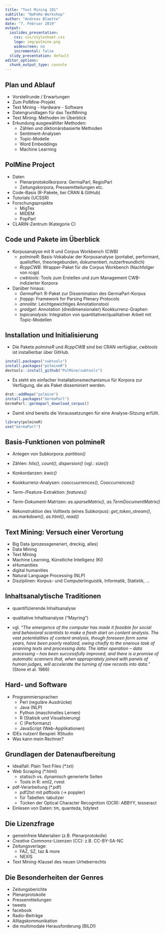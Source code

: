 ```yaml
---
title: "Text Mining 101"
subtitle: "NaPoKo-Workshop"
author: "Andreas Blaette"
date: "7. Februar 2019"
output:
  ioslides_presentation:
    css: css/stylesheet.css
    logo: img/polmine.png
    widescreen: no
    incremental: false
  slidy_presentation: default
editor_options:
  chunk_output_type: console
---
```


## Plan und Ablauf {.smaller}

- Vorstellrunde / Erwartungen
- Zum PolMine-Projekt
- Text Mining - Hardware - Software
- Datengrundlagen für das TextMining
- Text Mining: Methoden im Überblick
- Erkundung ausgewählter Methoden:
  * Zählen und diktionärsbasierte Methoden
  * Sentiment-Analysen
  * Topic-Modelle
  * Word Embeddings
  * Machine Learning


## PolMine Project

- Daten
  - Plenarprotokollkorpora: GermaParl, RegioParl
  - Zeitungskorpora, Pressemitteilungen etc.
- Code-Basis (R-Pakete, bei CRAN & GitHub)
- Tutorials (UCSSR)
- Forschungsprojekte
  - MigTex
  - MIDEM
  - PopParl
- CLARIN-Zentrum (Kategorie C)


## Code und Pakete im Überblick {.smaller}

- Korpusanalyse mit R und Corpus Workbench (CWB)
  - *polmineR*: Basis-Vokabular der Korpusanalyse (portabel, performant, quelloffen, theoriegebunden, dokumentiert, nutzerfreundlich)
  - *RcppCWB*: Wrapper-Paket für die Corpus Workbench (Nachfolger von rcqp)
  - *cwbtools*: Tools zum Erstellen und zum Management CWB-indizierter Korpora


- Darüber hinaus: 
  - *GermaParl*: R-Paket zur Dissemination des GermaParl-Korpus
  - *frappp*: Framework for Parsing Plenary Protocols
  - *annolite*: Leichtgewichtiges Annotationstool
  - *gradget*: Annotation (dreidimensionaler) Kookkurrenz-Graphen
  - *topicanalysis*: Integration von quantitativer/qualitativer Arbeit mit Topic-Modellen


## Installation und Initialisierung  {.smaller}

- Die Pakete *polmineR* und *RcppCWB* sind bei CRAN verfügbar, *cwbtools* ist installierbar über GitHub.

```r
install.packages("cwbtools")
install.packages("polmineR")
devtools::install_github("PolMine/cwbtools")
```

- Es steht ein einfacher Installationsmechanismus für Korpora zur Verfügung, die als Paket disseminiert werden.

```r
drat::addRepo("polmine")
install.packages("GermaParl")
GermaParl::germaparl_download_corpus()
```

- Damit sind bereits die Voraussetzungen für eine Analyse-Sitzung erfüllt.

```r
library(polmineR)
use("GermaParl")
```


## Basis-Funktionen von polmineR

- Anlegen von Subkorpora: *partition()*

- Zählen: *hits()*, *count()*, *dispersion()* (vgl.: *size()*)

- Konkordanzen: *kwic()*

- Kookkurrenz-Analysen: *cooccuurrences()*, *Cooccurrences()*

- Term-/Feature-Extraktion: *features()*

- Term-Dokument-Matrizen: *as.sparseMatrix()*, *as.TermDocumentMatrix()*

- Rekonstruktion des Volltexts (eines Subkorpus): *get_token_stream()*, *as.markdown()*, *as.html()*, *read()*


## Text Mining: Versuch einer Verortung {.build}

- Big Data (prozessgeneriert, dreckig, alles)
- Data Mining
- Text Mining
- Machine Learning, Künstliche Intelligenz (KI)
- eHumanities
- digital humanities
- Natural Language Processing (NLP)
- Disziplinen: Korpus- und Computerlinguistik, Informatik, Statistik, ...


## Inhaltsanalytische Traditionen

- quantifizierende Inhaltsanalyse
- qualitative Inhaltsanalyse ("Mayring")

- vgl. *"The emergence of the computer has made it feasible for social and behavioral scientists to make a fresh start on content analysis. The vast potentialities of content analysis, though foreseen form some years, have been poorly realized, owing chiefly to the onerous task of scanning texts and processing data. The latter operation -- data processing -- has been successfully improved, and there is a promise of automatic scanners that, when appropriately joined with panels of human judges, will accelerate the turning of raw records into data."* (Stone et al. 1966)


## Hard- und Software {.build}

- Programmiersprachen
  - Perl (reguläre Ausdrücke)
  - Java (NLP)
  - Python (maschinelles Lernen)
  - R (Statisik und Visualisierung)
  - C (Performanz)
  - JavaScript (Web-Applikationen)

- IDEs nutzen! Beispiel: RStudio
- Was kann mein Rechner?

## Grundlagen der Datenaufbereitung

- Idealfall: Plain Text Files (*.txt)
- Web Scraping (*.html)
  - statisch vs. dynamisch generierte Seiten
  - Tools in R: xml2, rvest
- pdf-Verarbeitung (*.pdf)
  - pdf2txt mit pdftools (-> poppler)
  - für Tabellen: tabulizer
  - Tücken der Optical Character Recognition (OCR): ABBYY, tesseract
- Einlesen von Daten: tm, quanteda, tidytext 


## Die Lizenzfrage

- gemeinfreie Materialien (z.B. Plenarprotokolle)
- *Creative Commons*-Lizenzen (CC): z.B. CC-BY-SA-NC
- Zeitungsverlage:
  - FAZ, SZ, taz & more
  - NEXIS
- Text Mining-Klausel des neuen Urheberrechts


## Die Besonderheiten der Genres

- Zeitungsberichte
- Plenarprotokolle
- Pressemitteilungen
- tweets
- facebook
- Radio-Beiträge
- Alltagskommunikation
- die multimodale Herausforderung (BILD!) 

